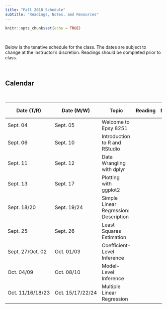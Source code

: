 ```yaml
---
title: "Fall 2018 Schedule"
subtitle: "Readings, Notes, and Resources"
---
```


```r
knitr::opts_chunk$set(echo = TRUE)
```

<br />

Below is the tenative schedule for the class. The dates are subject to change at the instructor's discretion. Readings should be completed prior to class.

<br />

## Calendar

<br />

<table class="table">

<thead>
<tr>
<th style="width:15%;">Date (T/R)</th>
<th style="width:15%;">Date (M/W)</th>
<th style="width:40%;">Topic</th>
<th style="width:10%;text-align:center">Reading</th>
<th style="width:10%;text-align:center">Notes</th>
<th style="width:10%;text-align:center">R Script</th>
</tr>
</thead>

<tbody>

<tr>
<td>Sept. 04</td>
<td>Sept. 05</td>
<td>Welcome to Epsy 8251</td>
<td align="center"><font color="f1f1f1"><a href="reading-00.html"><i class="fa fa-book fa-lg"></i></a></font></td>
<td align="center"><font color="f1f1f1"><i class="fas fa-file-pdf  fa-lg"></i></font></td>
<td align="center"><font color="f1f1f1"><i class="fas fa-code fa-lg"></i></font></td>
</tr>

<tr>
<td>Sept. 06</td>
<td>Sept. 10</td>
<td>Introduction to R and RStudio</td>
<td align="center"><font color="f1f1f1"><a href="reading-01.html"><i class="fa fa-book fa-lg"></i></a></font></td>
<td align="center"><font color="f1f1f1"><a href="http://www.datadreaming.org/files/01-introduction-to-r.html"><i class="fab fa-html5  fa-lg"></i></a></font></td>
<td align="center"><font color="f1f1f1"><i class="fas fa-code fa-lg"></i></font></td>
</tr>

<tr>
<td>Sept. 11</td>
<td>Sept. 12</td>
<td>Data Wrangling with dplyr</td>
<td align="center"><font color="f1f1f1"><a href="reading-02.html"><i class="fa fa-book fa-lg"></i></a></font></td>
<td align="center"><font color="f1f1f1"><a href="http://www.datadreaming.org/files/02-data-wrangling-with-dplyr.html"><i class="fab fa-html5  fa-lg"></i></a></font></td>
<td align="center"><font color="f1f1f1"><a href="https://raw.githubusercontent.com/zief0002/epsy-8251/master/scripts/02-data-wrangling-with-dplyr.R"><i class="fas fa-code fa-lg"></i></a></font></td>
</tr>

<tr>
<td>Sept. 13</td>
<td>Sept. 17</td>
<td>Plotting with ggplot2</td>
<td align="center"><font color="f1f1f1"><a href="reading-03.html"><i class="fa fa-book fa-lg"></i></a></font></td>
<td align="center"><font color="f1f1f1"><a href="http://www.datadreaming.org/files/03-plotting-with-ggplot2.html"><i class="fab fa-html5  fa-lg"></i></a></font></td>
<td align="center"><font color="f1f1f1"><a href="https://raw.githubusercontent.com/zief0002/epsy-8251/master/scripts/03-plotting-with-ggplot2.R"><i class="fas fa-code fa-lg"></i></a></font></td>
</tr>

<tr>
<td>Sept. 18/20</td>
<td>Sept. 19/24</td>
<td>Simple Linear Regression: Description</td>
<td align="center"><font color="f1f1f1"><a href="reading-04.html"><i class="fa fa-book fa-lg"></i></a></font></td>
<td align="center"><font color="f1f1f1"><a href="https://github.com/zief0002/epsy-8251/raw/master/notes/04-simple-linear-regression-description.pdf"><i class="fas fa-file-pdf  fa-lg"></i></a></font></td>
<td align="center"><font color="f1f1f1"><a href="https://raw.githubusercontent.com/zief0002/epsy-8251/master/scripts/04-simple-linear-regression-description.R"><i class="fas fa-code fa-lg"></i></a></font></td>
</tr>

<tr>
<td>Sept. 25</td>
<td>Sept. 26</td>
<td>Least Squares Estimation</td>
<td align="center"><font color="f1f1f1"><i class="fa fa-book fa-lg"></i></font></td>
<td align="center"><font color="f1f1f1"><a href="https://github.com/zief0002/epsy-8251/raw/master/notes/05-least-squares-estimation.pdf"><i class="fas fa-file-pdf  fa-lg"></i></a></font></td>
<td align="center"><font color="f1f1f1"><a href="https://raw.githubusercontent.com/zief0002/epsy-8251/master/scripts/05-least-squares-estimation.R"><i class="fas fa-code fa-lg"></i></a></font></td>
</tr>

<tr>
<td>Sept. 27/Oct. 02</td>
<td>Oct. 01/03</td>
<td>Coefficient-Level Inference</td>
<td align="center"><font color="f1f1f1"><a href="reading-06.html"><i class="fa fa-book fa-lg"></i></a></font></td>
<td align="center"><font color="f1f1f1"><a href="https://github.com/zief0002/epsy-8251/raw/master/notes/06-coefficient-level-inference.pdf"><i class="fas fa-file-pdf  fa-lg"></i></a></font></td>
<td align="center"><font color="f1f1f1"><a href="https://raw.githubusercontent.com/zief0002/epsy-8251/master/scripts/06-coefficient-level-inference.R"><i class="fas fa-code fa-lg"></i></a></font></td>
</tr>

<tr>
<td>Oct. 04/09</td>
<td>Oct. 08/10</td>
<td>Model-Level Inference</td>
<td align="center"><font color="f1f1f1"><i class="fa fa-book fa-lg"></i></font></td>
<td align="center"><font color="f1f1f1"><a href="https://github.com/zief0002/epsy-8251/raw/master/notes/07-model-level-inference.pdf"><i class="fas fa-file-pdf  fa-lg"></i></a></font></td>
<td align="center"><font color="f1f1f1"><a href="https://raw.githubusercontent.com/zief0002/epsy-8251/master/scripts/07-model-level-inference.R"><i class="fas fa-code fa-lg"></i></a></font></td>
</tr>

<tr>
<td>Oct. 11/16/18/23</td>
<td>Oct. 15/17/22/24</td>
<td>Multiple Linear Regression</td>
<td align="center"><font color="f1f1f1"><i class="fa fa-book fa-lg"></i></font></td>
<td align="center"><font color="f1f1f1"><a href="https://github.com/zief0002/epsy-8251/raw/master/notes/08-introduction-to-multiple-regression.pdf"><i class="fas fa-file-pdf  fa-lg"></i></a></font></td>
<td align="center"><font color="f1f1f1"><a href="https://raw.githubusercontent.com/zief0002/epsy-8251/master/scripts/08-introduction-to-multiple-regression.R"><i class="fas fa-code fa-lg"></i></a></font></td>
</tr>

<!--

<tr>
<td>Oct. 11/16/18/23</td>
<td>Oct. 15/17/22/24</td>
<td>Multiple Linear Regression</td>
<td align="center"><font color="f1f1f1"><i class="fa fa-book fa-lg"></i></font></td>
<td align="center"><font color="f1f1f1"><i class="fas fa-file-pdf  fa-lg"></i></font></td>
<td align="center"><font color="f1f1f1"><i class="fas fa-code fa-lg"></i></font></td>
</tr>

-->

</tbody>
</table>    


<!-- <td align="center"><font color="f1f1f1"><i class="fa fa-caret-up fa-lg"></i></font></td> -->
<!-- <td align="center"><font color="f1f1f1"><i class="fa fa-check-square fa-lg"></i></font></td> -->
<!-- <td align="center"><font color="f1f1f1"><i class="fa fa-file-powerpoint fa-lg"></i></font></td> -->